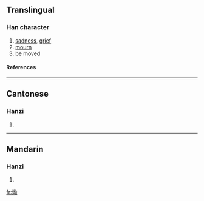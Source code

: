 {{see|慟}}

==Translingual==
===Han character===
{{Han char|rn=61|rad=心|as=06|sn=9|four=|canj=心一戈尸 (PMIS)}}
# [[sadness]], [[grief]]
# [[mourn]]
# be moved
====References====
{{Han ref|kx=0386.161|hdz=42293.130|uh=6078|ud=24696}}
----
==Cantonese==
===Hanzi===
{{yue-hanzi|jyut=|y=dung6}}
# {{defn|Cantonese}}
----
==Mandarin==
===Hanzi===
{{cmn-hanzi|tra=慟|pin=[[juàn]] ([[juan4]]), [[tòng]] ([[tong4]])|wg=chüan<sup>4</sup>, t'ung<sup>4</sup>}}
# {{defn|Mandarin}}

[[fr:恸]]